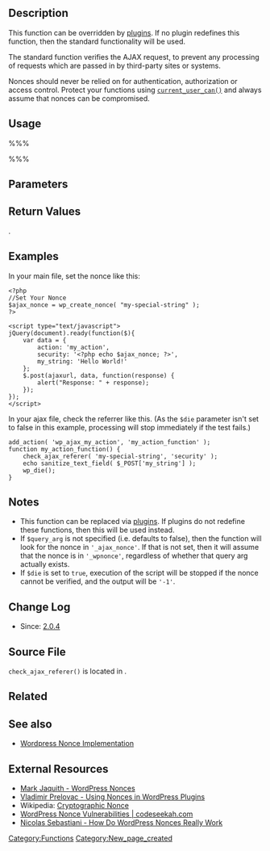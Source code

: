 {{Languages|
{{en|Function Reference/check_ajax_referer}}
{{ja|関数リファレンス/check_ajax_referer}}
}}
== Description ==
This function can be overridden by [[Glossary#plugins|plugins]]. If no plugin redefines this function, then the standard functionality will be used.

The standard function verifies the AJAX request, to prevent any processing of requests which are passed in by third-party sites or systems.

Nonces should never be relied on for authentication, authorization or access control. Protect your functions using [[Function Reference/current_user_can|<tt>current_user_can()</tt>]] and always assume that nonces can be compromised.

== Usage ==
%%%<?php check_ajax_referer( $action, $query_arg, $die ) ?>%%%

== Parameters ==
{{Parameter|$action|string|Action [[wikipedia:Cryptographic_nonce|nonce]]|optional|-1}}
{{Parameter|$query_arg|string|where to look for [[wikipedia:Cryptographic_nonce|nonce]] in <tt>$_REQUEST</tt> (since 2.5)|optional|false}}
{{Parameter|$die|boolean|whether to die if the nonce is invalid|optional|true}}

== Return Values ==
{{Return||boolean|If parameter <tt>$die</tt> is set to <tt>false</tt>, this function will return a boolean of <tt>true</tt> if the check passes or <tt>false</tt> if the check fails}}.

== Examples ==
In your main file, set the nonce like this:

<pre>
<?php
//Set Your Nonce
$ajax_nonce = wp_create_nonce( "my-special-string" );
?>

<script type="text/javascript">
jQuery(document).ready(function($){
	var data = {
		action: 'my_action',
		security: '<?php echo $ajax_nonce; ?>',
		my_string: 'Hello World!'
	};
	$.post(ajaxurl, data, function(response) {
		alert("Response: " + response);
	});
});
</script>
</pre>

In your ajax file, check the referrer like this. (As the <tt>$die</tt> parameter isn't set to false in this example, processing will stop immediately if the test fails.)

<pre>
add_action( 'wp_ajax_my_action', 'my_action_function' );
function my_action_function() {
	check_ajax_referer( 'my-special-string', 'security' );
	echo sanitize_text_field( $_POST['my_string'] );
	wp_die();
}
</pre>

== Notes ==
* This function can be replaced via [[Glossary#plugins|plugins]]. If plugins do not redefine these functions, then this will be used instead.
* If <tt>$query_arg</tt> is not specified (i.e. defaults to false), then the function will look for the nonce in <tt>'_ajax_nonce'</tt>. If that is not set, then it will assume that the nonce is in <tt>'_wpnonce'</tt>, regardless of whether that query arg actually exists.
* If <tt>$die</tt> is set to <tt>true</tt>, execution of the script will be stopped if the nonce cannot be verified, and the output will be <tt>'-1'</tt>.

== Change Log ==
* Since: [[Version 2.0.4|2.0.4]]

== Source File ==
<tt>check_ajax_referer()</tt> is located in {{Trac|wp-includes/pluggable.php}}.

== Related ==

{{Nonce Functions}}

== See also ==
* [[Wordpress Nonce Implementation]]

== External Resources ==
* [http://markjaquith.wordpress.com/2006/06/02/wordpress-203-nonces/ Mark Jaquith - WordPress Nonces]
* [http://www.prelovac.com/vladimir/improving-security-in-wordpress-plugins-using-nonces Vladimir Prelovac - Using Nonces in WordPress Plugins]
* Wikipedia: [[wikipedia:Cryptographic_nonce|Cryptographic Nonce]]
*[https://codeseekah.com/2016/01/21/wordpress-nonces-vulnerabilities/ WordPress Nonce Vulnerabilities | codeseekah.com]
*[https://www.bynicolas.com/code/wordpress-nonce/ Nicolas Sebastiani - How Do WordPress Nonces Really Work ]

{{Tag Footer}}

[[Category:Functions]]
[[Category:New_page_created]]